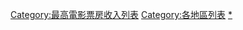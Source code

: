 [[Category:最高電影票房收入列表|Category:最高電影票房收入列表]]
[[Category:各地區列表|Category:各地區列表]]
[[Category:各地區電影票房|*]]